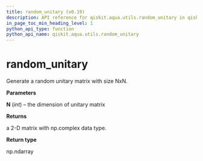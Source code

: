 ```yaml
---
title: random_unitary (v0.19)
description: API reference for qiskit.aqua.utils.random_unitary in qiskit v0.19
in_page_toc_min_heading_level: 1
python_api_type: function
python_api_name: qiskit.aqua.utils.random_unitary
---
```


<span id="random-unitary" />

# random\_unitary

<Function id="qiskit.aqua.utils.random_unitary" isDedicatedPage={true} github="https://github.com/qiskit-community/qiskit-aqua/tree/stable/0.7/qiskit/aqua/utils/random_matrix_generator.py" signature="random_unitary(N)">
  Generate a random unitary matrix with size NxN.

  **Parameters**

  **N** (*int*) – the dimension of unitary matrix

  **Returns**

  a 2-D matrix with np.complex data type.

  **Return type**

  np.ndarray
</Function>

